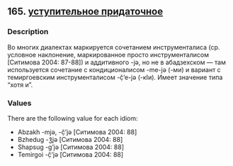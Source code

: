 ## 165. <a href =  'https://agricolamz.github.io/The_Circassian_Isoglosses_Database/165.html'>уступительное придаточное</a>
### Description

Во многих диалектах маркируется сочетанием инструменталиса (ср. условное наклонение, маркированное просто инструменталисом [Ситимова 2004: 87-88]) и аддитивного -jə, но не в абадзехском — там используется сочетание с кондиционалисом -me-jə (-ми) и вариант с темиргоевским инструменталисом -č̣’e-jə (-кIи). Имеет значение типа "хотя и".

### Values
There are the following value for each idiom:

* Abzakh  -mjə, -č̣’jə [Ситимова 2004: 88] 
* Bzhedug  -ǯjə [Ситимова 2004: 88] 
* Shapsug  -g’jə [Ситимова 2004: 88] 
* Temirgoi  -č̣’jə [Ситимова 2004: 88] 

